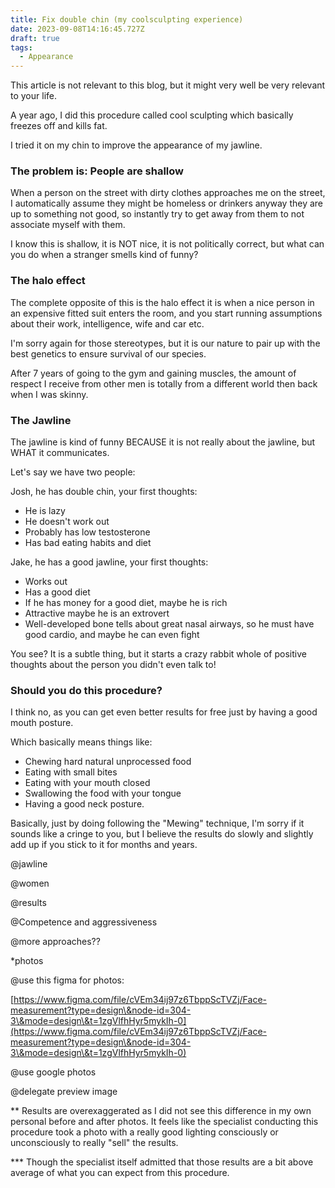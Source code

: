 ```yaml
---
title: Fix double chin (my coolsculpting experience)
date: 2023-09-08T14:16:45.727Z
draft: true
tags:
  - Appearance
---
```


This article is not relevant to this blog, but it might very well be very relevant to your life.

A year ago, I did this procedure called cool sculpting which basically freezes off and kills fat.

I tried it on my chin to improve the appearance of my jawline.

### The problem is: People are shallow

When a person on the street with dirty clothes approaches me on the street, I automatically assume they might be homeless or drinkers anyway they are up to something not good, so instantly try to get away from them to not associate myself with them.

I know this is shallow, it is NOT nice, it is not politically correct, but what can you do when a stranger smells kind of funny?

### The halo effect

The complete opposite of this is the halo effect it is when a nice person in an expensive fitted suit enters the room, and you start running assumptions about their work, intelligence, wife and car etc.

I'm sorry again for those stereotypes, but it is our nature to pair up with the best genetics to ensure survival of our species.

After 7 years of going to the gym and gaining muscles, the amount of respect I receive from other men is totally from a different world then back when I was skinny.

### The Jawline

The jawline is kind of funny BECAUSE it is not really about the jawline, but WHAT it communicates.

Let's say we have two people:

Josh, he has double chin, your first thoughts:

* He is lazy
* He doesn't work out
* Probably has low testosterone
* Has bad eating habits and diet

Jake, he has a good jawline, your first thoughts:

* Works out
* Has a good diet
* If he has money for a good diet, maybe he is rich
* Attractive maybe he is an extrovert
* Well-developed bone tells about great nasal airways, so he must have good cardio, and maybe he can even fight

You see? It is a subtle thing, but it starts a crazy rabbit whole of positive thoughts about the person you didn't even talk to!

### Should you do this procedure?

I think no, as you can get even better results for free just by having a good mouth posture.

Which basically means things like:

* Chewing hard natural unprocessed food
* Eating with small bites
* Eating with your mouth closed
* Swallowing the food with your tongue
* Having a good neck posture.

Basically, just by doing following the "Mewing" technique, I'm sorry if it sounds like a cringe to you, but I believe the results do slowly and slightly add up if you stick to it for months and years.

@jawline

@women

@results

@Competence and aggressiveness

@more approaches??

\*photos

@use this figma for photos:

[https://www.figma.com/file/cVEm34ij97z6TbppScTVZj/Face-measurement?type=design\&node-id=304-3\&mode=design\&t=1zgVlfhHyr5mykIh-0](https://www.figma.com/file/cVEm34ij97z6TbppScTVZj/Face-measurement?type=design\&node-id=304-3\&mode=design\&t=1zgVlfhHyr5mykIh-0)

@use google photos

@delegate preview image

\*\* Results are overexaggerated as I did not see this difference in my own personal before and after photos. It feels like the specialist conducting this procedure took a photo with a really good lighting consciously or unconsciously to really "sell" the results.

\*\*\* Though the specialist itself admitted that those results are a bit above average of what you can expect from this procedure.
